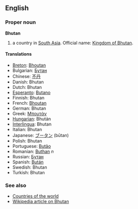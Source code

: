==English==

===Proper noun===
'''Bhutan'''

# a country in [[South Asia]]. Official name: [[Kingdom of Bhutan]].

====Translations====
*[[Breton]]: [[Bhoutan]]
*Bulgarian: [[Бутан]]
*Chinese: [[不丹]]
*Danish: Bhutan
*Dutch: Bhutan
*[[Esperanto]]: [[Butano]]
*Finnish: Bhutan
*French: [[Bhoutan]]
*German: Bhutan
*Greek: [[Μπουτάν]]
*[[Hungarian]]: Bhután
*[[Interlingua]]: Bhutan
*Italian: Bhutan
*Japanese: [[ブータン]] (būtan)
*Polish: Bhutan
*Portuguese: [[Butão]]
*Romanian: [[Buthan]] ''n''
*Russian: [[Бутан]]
*Spanish: [[Bután]]
*Swedish: Bhutan
*Turkish: Bhutan

===See also===
*[[Countries of the world]]
*[[en:Bhutan|Wikipedia article on Bhutan]]